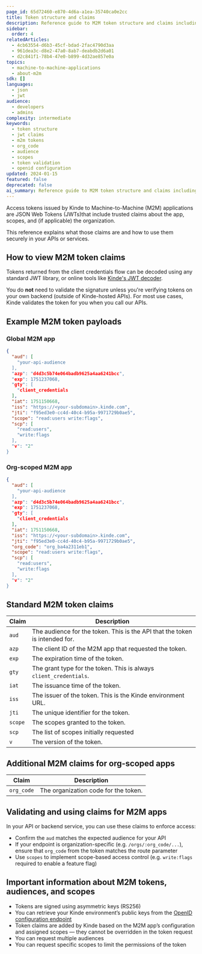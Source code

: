 ```yaml
---
page_id: 65d72460-e870-4d6a-a1ea-35740ca0e2cc
title: Token structure and claims
description: Reference guide to M2M token structure and claims including JWT payload examples, standard claims, and validation best practices for secure API access
sidebar:
  order: 4
relatedArticles:
  - 4cb63554-d6b3-45cf-bdad-2fac4790d3aa
  - 961dea3c-d8e2-47a0-8ab7-deabdb2d6a01
  - d2c841f1-78b4-47e0-b899-4d32ae857e0a
topics:
  - machine-to-machine-applications
  - about-m2m
sdk: []
languages:
  - json
  - jwt
audience:
  - developers
  - admins
complexity: intermediate
keywords:
  - token structure
  - jwt claims
  - m2m tokens
  - org_code
  - audience
  - scopes
  - token validation
  - openid configuration
updated: 2024-01-15
featured: false
deprecated: false
ai_summary: Reference guide to M2M token structure and claims including JWT payload examples, standard claims, and validation best practices for secure API access.
---
```


Access tokens issued by Kinde to Machine-to-Machine (M2M) applications are JSON Web Tokens (JWTs)that include trusted claims about the app, scopes, and (if applicable) the organization.

This reference explains what those claims are and how to use them securely in your APIs or services.

## How to view M2M token claims

Tokens returned from the client credentials flow can be decoded using any standard JWT library, or online tools like [Kinde's JWT decoder](https://kinde.com/tools/online-jwt-decoder/).

You do **not** need to validate the signature unless you're verifying tokens on your own backend (outside of Kinde-hosted APIs). For most use cases, Kinde validates the token for you when you call our APIs.

## Example M2M token payloads

### Global M2M app

```json
{
  "aud": [
    "your-api-audience
  ],
  "azp": "d4d3c5b74e064badb9625a4aa6241bcc",
  "exp": 1751237068,
  "gty": [
    "client_credentials
  ],
  "iat": 1751150668,
  "iss": "https://<your-subdomain>.kinde.com",
  "jti": "f95ed3e0-cc4d-40c4-b95a-9971729b0ae5",
  "scope": "read:users write:flags",
  "scp": [
    "read:users",
    "write:flags
  ],
  "v": "2"
}
```

### Org-scoped M2M app

```json
{
  "aud": [
    "your-api-audience
  ],
  "azp": "d4d3c5b74e064badb9625a4aa6241bcc",
  "exp": 1751237068,
  "gty": [
    "client_credentials
  ],
  "iat": 1751150668,
  "iss": "https://<your-subdomain>.kinde.com",
  "jti": "f95ed3e0-cc4d-40c4-b95a-9971729b0ae5",
  "org_code": "org_ba4a2311eb1",
  "scope": "read:users write:flags",
  "scp": [
    "read:users",
    "write:flags
  ],
  "v": "2"
}
```

## Standard M2M token claims

| Claim | Description |
|-------|-------------|
| `aud` | The audience for the token. This is the API that the token is intended for. |
| `azp` | The client ID of the M2M app that requested the token. |
| `exp` | The expiration time of the token. |
| `gty` | The grant type for the token. This is always `client_credentials`. |
| `iat` | The issuance time of the token. |
| `iss` | The issuer of the token. This is the Kinde environment URL. |
| `jti` | The unique identifier for the token. |
| `scope` | The scopes granted to the token. |
| `scp` | The list of scopes initially requested |
| `v` | The version of the token. |

## Additional M2M claims for org-scoped apps

| Claim | Description |
|-------|-------------|
| `org_code` | The organization code for the token. |


## Validating and using claims for M2M apps

In your API or backend service, you can use these claims to enforce access:

- Confirm the `aud` matches the expected audience for your API
- If your endpoint is organization-specific (e.g. `/orgs/:org_code/...`), ensure that `org_code` from the token matches the route parameter
- Use `scopes` to implement scope-based access control (e.g. `write:flags` required to enable a feature flag)

## Important information about M2M tokens, audiences, and scopes

- Tokens are signed using asymmetric keys (RS256)
- You can retrieve your Kinde environment’s public keys from the [OpenID configuration endpoint](https://your-subdomain.kinde.com/.well-known/openid-configuration)
- Token claims are added by Kinde based on the M2M app’s configuration and assigned scopes — they cannot be overridden in the token request
- You can request multiple audiences
- You can request specific scopes to limit the permissions of the token
